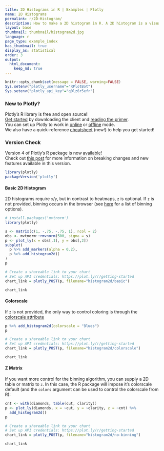 ```yaml
---
title: 2D Histograms in R | Examples | Plotly
name: 2D Histograms
permalink: r/2D-Histogram/
description: How to make a 2D histogram in R. A 2D histogram is a visualization of a bivariate distribution.
layout: base
thumbnail: thumbnail/histogram2d.jpg
language: r
page_type: example_index
has_thumbnail: true
display_as: statistical
order: 3
output:
  html_document:
    keep_md: true
---
```


```r
knitr::opts_chunk$set(message = FALSE, warning=FALSE)
Sys.setenv("plotly_username"="RPlotBot")
Sys.setenv("plotly_api_key"="q0lz6r5efr")
```
### New to Plotly?

Plotly's R library is free and open source!<br>
[Get started](https://plot.ly/r/getting-started/) by downloading the client and [reading the primer](https://plot.ly/r/getting-started/).<br>
You can set up Plotly to work in [online](https://plot.ly/r/getting-started/#hosting-graphs-in-your-online-plotly-account) or [offline](https://plot.ly/r/offline/) mode.<br>
We also have a quick-reference [cheatsheet](https://images.plot.ly/plotly-documentation/images/r_cheat_sheet.pdf) (new!) to help you get started!

### Version Check

Version 4 of Plotly's R package is now [available](https://plot.ly/r/getting-started/#installation)!<br>
Check out [this post](http://moderndata.plot.ly/upgrading-to-plotly-4-0-and-above/) for more information on breaking changes and new features available in this version.
```r
library(plotly)
packageVersion('plotly')
```

#### Basic 2D Histogram

2D histograms require `x`/`y`, but in contrast to heatmaps, `z` is optional. If `z` is not provided, binning occurs in the browser (see [here](https://plot.ly/r/reference/#histogram2d-histnorm) for a list of binning options).

```r
# install.packages('mvtnorm')
library(plotly)

s <- matrix(c(1, -.75, -.75, 1), ncol = 2)
obs <- mvtnorm::rmvnorm(500, sigma = s)
p <- plot_ly(x = obs[,1], y = obs[,2])
subplot(
  p %>% add_markers(alpha = 0.2),
  p %>% add_histogram2d()
)
p

# Create a shareable link to your chart
# Set up API credentials: https://plot.ly/r/getting-started
chart_link = plotly_POST(p, filename="histogram2d/basic")
```

```r
chart_link
```

#### Colorscale
If `z` is not provided, the only way to control coloring is through the [colorscale attribute](https://plot.ly/r/reference/#histogram2d-colorscale)

```r
p %>% add_histogram2d(colorscale = "Blues")
p

# Create a shareable link to your chart
# Set up API credentials: https://plot.ly/r/getting-started
chart_link = plotly_POST(p, filename="histogram2d/colorscale")
```

```r
chart_link
```

#### Z Matrix
If you want more control for the binning algorithm, you can supply a 2D table or matrix to `z`. In this case, the R package will impose it's colorscale default (and the `colors` argument can be used to control the colorscale from R):

```r
cnt <- with(diamonds, table(cut, clarity))
p <- plot_ly(diamonds, x = ~cut, y = ~clarity, z = ~cnt) %>%
  add_histogram2d()
p

# Create a shareable link to your chart
# Set up API credentials: https://plot.ly/r/getting-started
chart_link = plotly_POST(p, filename="histogram2d/no-binning")
```

```r
chart_link 
```
